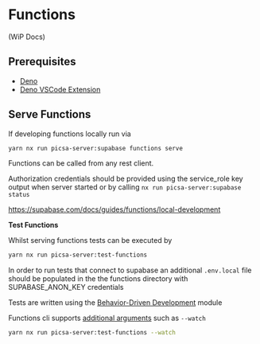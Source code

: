 # Functions

(WiP Docs)

## Prerequisites
- [Deno](https://docs.deno.com/runtime/manual/getting_started/installation)
- [Deno VSCode Extension](https://marketplace.visualstudio.com/items?itemName=denoland.vscode-deno)

## Serve Functions

If developing functions locally run via

```sh
yarn nx run picsa-server:supabase functions serve
```

Functions can be called from any rest client.

Authorization credentials should be provided using the service_role key output when server started or by calling `nx run picsa-server:supabase status`

https://supabase.com/docs/guides/functions/local-development

**Test Functions**

Whilst serving functions tests can be executed by

```sh
yarn nx run picsa-server:test-functions
```

In order to run tests that connect to supabase an additional `.env.local` file should be populated in the the functions directory with SUPABASE_ANON_KEY credentials

Tests are written using the [Behavior-Driven Development](https://docs.deno.com/runtime/manual/basics/testing/behavior_driven_development) module

Functions cli supports [additional arguments](https://fig.io/manual/deno/test) such as `--watch`

```sh
yarn nx run picsa-server:test-functions --watch
```
